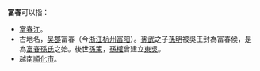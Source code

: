 '''富春'''可以指：
*[[富春江|富春江]]。
*古地名，[[吴郡|吴郡]]富春（今[[浙江|浙江]][[杭州|杭州]][[富阳|富阳]]）。[[孫武|孫武]]之子[[孫明|孫明]]被吳王封為富春侯，是為[[富春孫氏|富春孫氏]]之始。後世[[孫策|孫策]]，[[孫權|孫權]]曾建立[[孙吴|東吳]]。
*越南[[順化市|順化市]]。
{{disambig|Cat=二字地名消歧義}}